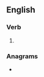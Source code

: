 ==English==

===Verb===
{{head|en|present participle}}

# {{present participle of|lube|lang=en|nocat=1}}

===Anagrams===
* {{anagrams|en|a=bgilnu|bluing}}